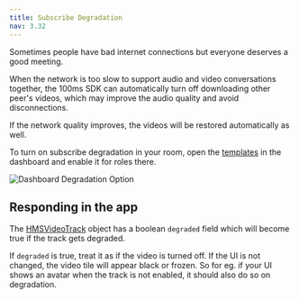 ```yaml
---
title: Subscribe Degradation
nav: 3.32
---
```


Sometimes people have bad internet connections but everyone deserves a good meeting.

When the network is too slow to support audio and video conversations together, the 100ms SDK can automatically turn off downloading other peer's videos, which may improve the audio quality and avoid disconnections.

If the network quality improves, the videos will be restored automatically as well.

To turn on subscribe degradation in your room, open the [templates](https://dashboard.100ms.live/templates) in the dashboard and enable it for roles there.

![Dashboard Degradation Option](/docs/v2/degradation.png)


## Responding in the app

The [HMSVideoTrack](/api-reference/javascript/v2/interfaces/HMSVideoTrack#degraded) object has a boolean `degraded` field which will
become true if the track gets degraded.

If `degraded` is true, treat it as if the video is turned off. If the UI is not changed, the video tile will appear black or frozen.
So for eg. if your UI shows an avatar when the track is not enabled, it should also do so on degradation.
